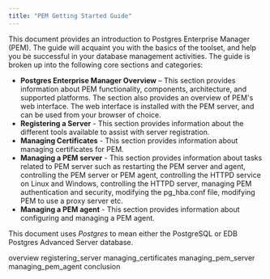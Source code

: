 ```yaml
---
title: "PEM Getting Started Guide"
---
```


This document provides an introduction to Postgres Enterprise Manager (PEM). The guide will acquaint you with the basics of the toolset, and help you be successful in your database management activities. The guide is broken up into the following core sections and categories:

-   **Postgres Enterprise Manager Overview** – This section provides information about PEM functionality, components, architecture, and supported platforms. The section also provides an overview of PEM's web interface. The web interface is installed with the PEM server, and can be used from your browser of choice.
-   **Registering a Server** - This section provides information about the different tools available to assist with server registration.
-   **Managing Certificates** - This section provides information about managing certificates for PEM.
-   **Managing a PEM server** - This section provides information about tasks related to PEM server such as restarting the PEM server and agent, controlling the PEM server or PEM agent, controlling the HTTPD service on Linux and Windows, controlling the HTTPD server, managing PEM authentication and security, modifying the pg_hba.conf file, modifying PEM to use a proxy server etc.
-   **Managing a PEM agent** - This section provides information about configuring and managing a PEM agent.

This document uses *Postgres* to mean either the PostgreSQL or EDB Postgres Advanced Server database.

<div class="toctree" maxdepth="3">

overview registering_server managing_certificates managing_pem_server managing_pem_agent conclusion

</div>
